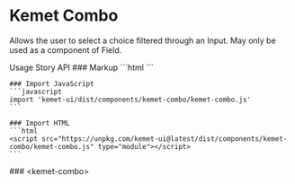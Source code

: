 
<Meta of={stories} />

# Kemet Combo

Allows the user to select a choice filtered through an Input. May only be used as a component of Field.

<kemet-tabs panel-effect="stacked" divider>
  <kemet-tab slot="tab">Usage</kemet-tab>
  <kemet-tab slot="tab">Story</kemet-tab>
  <kemet-tab slot="tab">API</kemet-tab>
  <kemet-tab-panel slot="panel">
    ### Markup
    ```html
    <kemet-field>
      <kemet-input slot="input" name="input"></kemet-input>
      <kemet-combo slot="component" options='["Item 1", "Item 2", "Item 3"]'></kemet-combo>
    </kemet-field>
    ```

    ### Import JavaScript
    ```javascript
    import 'kemet-ui/dist/components/kemet-combo/kemet-combo.js'
    ```

    ### Import HTML
    ```html
    <script src="https://unpkg.com/kemet-ui@latest/dist/components/kemet-combo/kemet-combo.js" type="module"></script>
    ```
  </kemet-tab-panel>
  <kemet-tab-panel slot="panel">
    <Canvas of={stories.Standard}  />
    <Controls of={stories.Standard} />
  </kemet-tab-panel>
  <kemet-tab-panel slot="panel">
    ### &lt;kemet-combo&gt;
    <ArgTypes of="kemet-combo" />
  </kemet-tab-panel>
</kemet-tabs>
